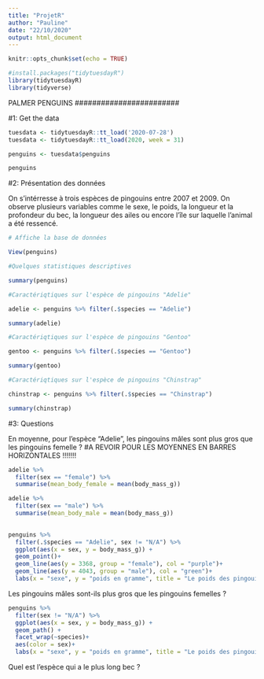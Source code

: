 ```yaml
---
title: "ProjetR"
author: "Pauline"
date: "22/10/2020"
output: html_document
---
```


```r
knitr::opts_chunk$set(echo = TRUE)

#install.packages("tidytuesdayR")
library(tidytuesdayR)
library(tidyverse)
```



########################
PALMER PENGUINS 
########################



#1: Get the data

```r

tuesdata <- tidytuesdayR::tt_load('2020-07-28')
tuesdata <- tidytuesdayR::tt_load(2020, week = 31)

penguins <- tuesdata$penguins

penguins

```



#2: Présentation des données 

On s'intérresse à trois espèces de pingouins entre 2007 et 2009. On observe plusieurs variables comme le sexe, le poids, la longueur et la profondeur du bec, la longueur des ailes ou encore l'île sur laquelle l'animal a été ressencé. 


```r
# Affiche la base de données

View(penguins)
```

```r
#Quelques statistiques descriptives 

summary(penguins)
```

```r
#Caractériqtiques sur l'espèce de pingouins "Adelie"

adelie <- penguins %>% filter(.$species == "Adelie")

summary(adelie)
```

```r
#Caractériqtiques sur l'espèce de pingouins "Gentoo"

gentoo <- penguins %>% filter(.$species == "Gentoo")

summary(gentoo)
```

```r
#Caractériqtiques sur l'espèce de pingouins "Chinstrap"

chinstrap <- penguins %>% filter(.$species == "Chinstrap")

summary(chinstrap)
```



#3: Questions 

En moyenne, pour l'espèce "Adelie", les pingouins mâles sont plus gros que les pingouins femelle ?
#A REVOIR POUR LES MOYENNES EN BARRES HORIZONTALES !!!!!!!
```r
adelie %>% 
  filter(sex == "female") %>% 
  summarise(mean_body_female = mean(body_mass_g))

adelie %>% 
  filter(sex == "male") %>% 
  summarise(mean_body_male = mean(body_mass_g))
  

penguins %>% 
  filter(.$species == "Adelie", sex != "N/A") %>% 
  ggplot(aes(x = sex, y = body_mass_g)) +
  geom_point()+
  geom_line(aes(y = 3368, group = "female"), col = "purple")+
  geom_line(aes(y = 4043, group = "male"), col = "green")+
  labs(x = "sexe", y = "poids en gramme", title = "Le poids des pingouins adelie en fonction du sexe")
```


Les pingouins mâles sont-ils plus gros que les pingouins femelles ?

```r
penguins %>% 
  filter(sex != "N/A") %>% 
  ggplot(aes(x = sex, y = body_mass_g)) + 
  geom_path() +
  facet_wrap(~species)+
  aes(color = sex)+
  labs(x = "sexe", y = "poids en gramme", title = "Le poids des pingouins selon leur espèce en fonction du sexe")
```


Quel est l'espèce qui a le plus long bec ?

```r

```

